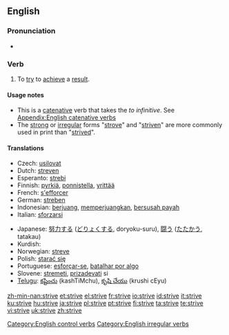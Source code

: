 ==English==

===Pronunciation===
* {{IPA|/'stɻaɪv/}}
*: {{rhymes|aɪv}}

===Verb===
{{en-verb|strives|striving|'''[[strove]]''' or '''[[strived]]'''|'''[[striven]]''' or '''[[strived]]'''}}

# To [[try]] to [[achieve]] a [[result]].

====Usage notes====
* This is a [[catenative]] verb that takes the ''to infinitive''. See [[Appendix:English catenative verbs]]
* The [[strong]] or [[irregular]] forms "[[strove]]" and "[[striven]]" are more commonly used in print than "[[strived]]".

====Translations====
{{trans-top|to try}}
* Czech: [[usilovat]]
* Dutch: [[streven]]
* Esperanto: [[strebi]]
* Finnish: [[pyrkiä]], [[ponnistella]], [[yrittää]]
* French: [[s'efforcer]]
* German: [[streben]]
* Indonesian: [[juang|berjuang]], [[juang|memperjuangkan]], [[susah payah|bersusah payah]]
* Italian: [[sforzarsi]]
{{trans-mid}}
* Japanese: [[努力]]する ([[どりょく]]する, doryoku-suru), [[闘う]] ([[たたかう]], tatakau)
* Kurdish: {{KUchar|[[تێکۆشان]]}}
* Norwegian: [[streve]]
* Polish: [[starać się]]
* Portuguese: [[esforçar-se]], [[batalhar por algo]]
* Slovene: [[stremeti]], [[prizadevati]] si
* [[Telugu]]: [[కష్టించు]] (kashTiMchu), [[కృషి చేయు]] (krushi cEyu)
{{trans-bottom}}

[[Category:English control verbs]]
[[Category:English irregular verbs]]

[[zh-min-nan:strive]]
[[et:strive]]
[[el:strive]]
[[fr:strive]]
[[io:strive]]
[[id:strive]]
[[it:strive]]
[[ku:strive]]
[[hu:strive]]
[[ja:strive]]
[[pl:strive]]
[[pt:strive]]
[[fi:strive]]
[[ta:strive]]
[[te:strive]]
[[vi:strive]]
[[uk:strive]]
[[zh:strive]]